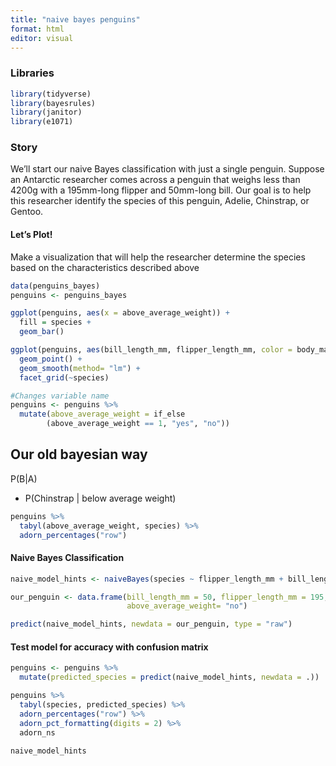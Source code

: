 ```yaml
---
title: "naive bayes penguins"
format: html
editor: visual
---
```


### Libraries

```r
library(tidyverse)
library(bayesrules)
library(janitor)
library(e1071)
```

### Story

We’ll start our naive Bayes classification with just a single penguin. Suppose an Antarctic researcher comes across a penguin that weighs less than 4200g with a 195mm-long flipper and 50mm-long bill. Our goal is to help this researcher identify the species of this penguin, Adelie, Chinstrap, or Gentoo.

#### Let's Plot!

Make a visualization that will help the researcher determine the species based on the characteristics described above

```r
data(penguins_bayes)
penguins <- penguins_bayes
```

```r
ggplot(penguins, aes(x = above_average_weight)) +
  fill = species +
  geom_bar()
```

```r
ggplot(penguins, aes(bill_length_mm, flipper_length_mm, color = body_mass_g)) +
  geom_point() +
  geom_smooth(method= "lm") +
  facet_grid(~species)
```

```r
#Changes variable name
penguins <- penguins %>%
  mutate(above_average_weight = if_else
        (above_average_weight == 1, "yes", "no"))
```

## Our old bayesian way

P(B\|A)

-   P(Chinstrap \| below average weight)

```r
penguins %>%
  tabyl(above_average_weight, species) %>%
  adorn_percentages("row")
```

#### Naive Bayes Classification

```r
naive_model_hints <- naiveBayes(species ~ flipper_length_mm + bill_length_mm + above_average_weight, data = penguins)
```

```r
our_penguin <- data.frame(bill_length_mm = 50, flipper_length_mm = 195, 
                          above_average_weight= "no")
```

```r
predict(naive_model_hints, newdata = our_penguin, type = "raw")
```

#### Test model for accuracy with confusion matrix

```r
penguins <- penguins %>%
  mutate(predicted_species = predict(naive_model_hints, newdata = .))
```

```r
penguins %>% 
  tabyl(species, predicted_species) %>%
  adorn_percentages("row") %>%
  adorn_pct_formatting(digits = 2) %>%
  adorn_ns
```

```r
naive_model_hints
```
